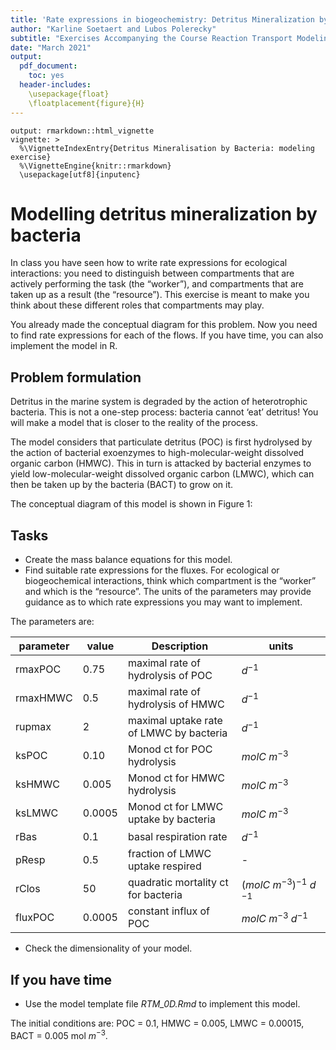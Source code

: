 ```yaml
---
title: 'Rate expressions in biogeochemistry: Detritus Mineralization by Bacteria'
author: "Karline Soetaert and Lubos Polerecky"
subtitle: "Exercises Accompanying the Course Reaction Transport Modeling in the Hydrosphere"
date: "March 2021"
output: 
  pdf_document:
    toc: yes 
  header-includes: 
    \usepackage{float} 
    \floatplacement{figure}{H} 
---
```


```echo
output: rmarkdown::html_vignette
vignette: >
  %\VignetteIndexEntry{Detritus Mineralisation by Bacteria: modeling exercise}
  %\VignetteEngine{knitr::rmarkdown}
  \usepackage[utf8]{inputenc}
```

# Modelling detritus mineralization by bacteria

In class you have seen how to write rate expressions for ecological interactions: you need to distinguish between compartments that are actively performing the task (the "worker"), and compartments that are taken up as a result (the "resource"). This exercise is meant to make you think about these different roles that compartments may play.

You already made the conceptual diagram for this problem. Now you need to find rate expressions for each of the flows. If you have time, you can also implement the model in R.

## Problem formulation


\begin{figure}[h]
\centering
\includegraphics[width=3.4in]{Detritus.jpg}
\caption{Conceptual diagram of the detritus model.}
\end{figure}

Detritus in the marine system is degraded by the action of heterotrophic bacteria. This is not a one-step process: bacteria cannot 'eat' detritus! You will make a model that is closer to the reality of the process. 

The model considers that particulate detritus (POC) is first hydrolysed by the action of bacterial exoenzymes to high-molecular-weight dissolved organic carbon (HMWC). This in turn is attacked by bacterial enzymes to yield low-molecular-weight dissolved organic carbon (LMWC), which can then be taken up by the bacteria (BACT) to grow on it.

The conceptual diagram of this model is shown in Figure 1:

## Tasks

* Create the mass balance equations for this model.
* Find suitable rate expressions for the fluxes. For ecological or biogeochemical interactions, think which compartment is the "worker" and which is the "resource". The units of the parameters may provide guidance as to which rate expressions you may want to implement.

The parameters are:

|   parameter    | 	value	       |  Description                            | units                         | 
|----------------| --------------| --------------------------------------- | ----------------------------- |
| rmaxPOC	       | 0.75          | maximal rate of hydrolysis of POC       |	$d^{-1}$                     |
| rmaxHMWC	     | 0.5           | maximal rate of hydrolysis of HMWC      |	$d^{-1}$                     |
| rupmax	       | 2	           | maximal uptake rate of LMWC by bacteria | $d^{-1}$                      |
| ksPOC	         | 0.10	         | Monod ct for POC hydrolysis             | $molC~m^{-3}$                 |
| ksHMWC	       | 0.005         | Monod ct for HMWC hydrolysis            | $molC~m^{-3}$                 |
| ksLMWC         | 0.0005        | Monod ct for LMWC uptake by bacteria    | $molC~m^{-3}$                 |
| rBas	         | 0.1	         | basal respiration rate                  | $d^{-1}$                      |
| pResp	         | 0.5           | fraction of LMWC uptake respired        |	-                            |
| rClos	         | 50	           | quadratic mortality ct for bacteria     | $(molC~m^{-3})^{-1}~d^{-1}$   |
| fluxPOC        | 0.0005        | constant influx of POC                  | $molC~m^{-3}~d^{-1}$          |

* Check the dimensionality of your model.

## If you have time

* Use the model template file *RTM_0D.Rmd* to implement this model\footnote{you can download this file from Rstudio: "File->new File->Rmarkdown..->from template->RTM_0D". First rename the file (e.g. *Detritus.Rmd*). 
Do not forget to change the heading of this file.}. 

The initial conditions are: POC = 0.1, HMWC = 0.005, LMWC = 0.00015, BACT = 0.005 mol $m^{-3}$.

